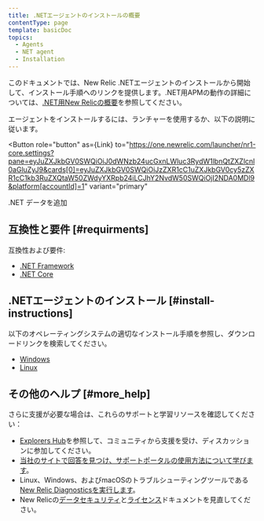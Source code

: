 ```yaml
---
title: .NETエージェントのインストールの概要
contentType: page
template: basicDoc
topics:
  - Agents
  - NET agent
  - Installation
---
```



このドキュメントでは、New Relic .NETエージェントのインストールから開始して、インストール手順へのリンクを提供します。.NET用APMの動作の詳細については、[.NET用New Relicの概要](/docs/agents/net-agent/getting-started/introduction-new-relic-net)を参照してください。

エージェントをインストールするには、ランチャーを使用するか、以下の説明に従います。

<Button
  role="button"
  as={Link}
  to="https://one.newrelic.com/launcher/nr1-core.settings?pane=eyJuZXJkbGV0SWQiOiJ0dWNzb24ucGxnLWluc3RydW1lbnQtZXZlcnl0aGluZyJ9&cards[0]=eyJuZXJkbGV0SWQiOiJzZXR1cC1uZXJkbGV0cy5zZXR1cC1kb3RuZXQtaW50ZWdyYXRpb24iLCJhY2NvdW50SWQiOjI2NDA0MDl9&platform[accountId]=1"
  variant="primary"
>
  .NET データを追加
</Button>

## 互換性と要件 [#requirments]

互換性および要件:

* [.NET Framework](/docs/agents/net-agent/getting-started/compatibility-requirements-net-framework-agent)
* [.NET Core](/docs/agents/net-agent/getting-started/compatibility-requirements-net-core-agent)

## .NETエージェントのインストール [#install-instructions]

以下のオペレーティングシステムの適切なインストール手順を参照し、ダウンロードリンクを検索してください。

* [Windows](/docs/agents/net-agent/installation/install-net-agent-windows)
* [Linux](/docs/agents/net-agent/installation/install-net-agent-linux)

## その他のヘルプ [#more_help]

さらに支援が必要な場合は、これらのサポートと学習リソースを確認してください：

* [Explorers Hub](https://discuss.newrelic.com/)を参照して、コミュニティから支援を受け、ディスカッションに参加してください。
* [当社のサイトで回答を見つけ、サポートポータルの使用方法について学びます](/docs/using-new-relic/welcome-new-relic/get-started/find-help-use-support-portal)。
* Linux、Windows、およびmacOSのトラブルシューティングツールである[New Relic Diagnosticsを実行します](/docs/using-new-relic/cross-product-functions/troubleshooting/new-relic-diagnostics)。
* New Relicの[データセキュリティ](/docs/security)と[ライセンス](/docs/licenses)ドキュメントを見直してください。
